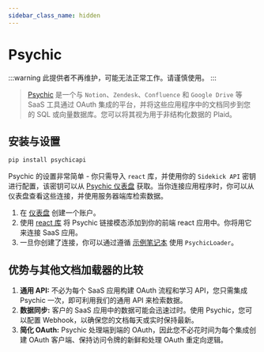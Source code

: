 ```yaml
---
sidebar_class_name: hidden
---
```


# Psychic

:::warning
此提供者不再维护，可能无法正常工作。请谨慎使用。
:::

>[Psychic](https://www.psychic.dev/) 是一个与 `Notion`、`Zendesk`、`Confluence` 和 `Google Drive` 等 SaaS 工具通过 OAuth 集成的平台，并将这些应用程序中的文档同步到您的 SQL 或向量数据库。您可以将其视为用于非结构化数据的 Plaid。

## 安装与设置

```bash
pip install psychicapi
```

Psychic 的设置非常简单 - 你只需导入 `react` 库，并使用你的 `Sidekick API` 密钥进行配置，该密钥可以从 [Psychic 仪表盘](https://dashboard.psychic.dev/) 获取。当你连接应用程序时，你可以从仪表盘查看这些连接，并使用服务器端库检索数据。

1. 在 [仪表盘](https://dashboard.psychic.dev/) 创建一个账户。
2. 使用 [react 库](https://docs.psychic.dev/sidekick-link) 将 Psychic 链接模态添加到你的前端 react 应用中。你将用它来连接 SaaS 应用。
3. 一旦你创建了连接，你可以通过遵循 [示例笔记本](/docs/integrations/document_loaders/psychic) 使用 `PsychicLoader`。

## 优势与其他文档加载器的比较

1.	**通用 API:** 不必为每个 SaaS 应用构建 OAuth 流程和学习 API，您只需集成 Psychic 一次，即可利用我们的通用 API 来检索数据。
2.	**数据同步:** 客户的 SaaS 应用中的数据可能会迅速过时。使用 Psychic，您可以配置 Webhook，以确保您的文档每天或实时保持最新。
3.	**简化 OAuth:** Psychic 处理端到端的 OAuth，因此您不必花时间为每个集成创建 OAuth 客户端、保持访问令牌的新鲜和处理 OAuth 重定向逻辑。
